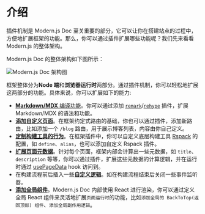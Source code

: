 # 介绍

插件机制是 Modern.js Doc 至关重要的部分，它可以让你在搭建站点的过程中，方便地扩展框架的功能。那么，你可以通过插件扩展哪些功能呢？我们先来看看 Modern.js 的整体架构。

Modern.js Doc 的整体架构如下图所示：

![Modern.js Doc 架构图](https://lf3-static.bytednsdoc.com/obj/eden-cn/uhbfnupenuhf/edenx-doc/arch.png)

框架整体分为**Node 端**和**浏览器运行时**两部分。通过插件机制，你可以轻松地扩展这两部分的功能。具体来说，你可以扩展如下的能力:

- [**Markdown/MDX** 编译功能](/plugin/plugin-api#markdown)。你可以通过添加 [`remark`](https://github.com/remarkjs/remark)/[`rehype`](https://github.com/rehypejs/rehype) 插件，扩展 Markdown/MDX 的语法和功能。
- [**添加自定义页面**](/plugin/plugin-api#addpages)。在框架约定式路由的基础，你也可以通过插件，添加新路由，比如添加一个 `/blog` 路由，用于展示博客列表，内容由你自己定义。
- [**定制构建工具的行为**](/plugin/plugin-api#builderconfig)。在框架插件中，你可以自定义底层构建工具 [Rspack](https://rspack.dev) 的配置，如 `define`、`alias`，也可以添加自定义 Rspack 插件。
- [**扩展页面元数据**](/plugin/plugin-api#extendpagedata)。针对每个页面，框架内部会计算出一些元数据，如 `title`、`description` 等等，你可以通过插件，扩展这些元数据的计算逻辑，并在运行时通过 [usePageData](/api/api-runtime.html#usepagedata) hook 访问到。
- 在构建流程前后插入一些[**自定义逻辑**](/plugin/plugin-api#beforebuild/afterbuild)。如在构建流程结束后关闭一些事件监听器。
- [**添加全局组件**](/plugin/plugin-api#globaluicomponents)。Modern.js Doc 内部使用 React 进行渲染，你可以通过定义全局 React 组件来灵活地扩展`页面运行时`的功能，比如`添加全局的 BackToTop(返回顶部) 组件`、`添加全局副作用逻辑`。
